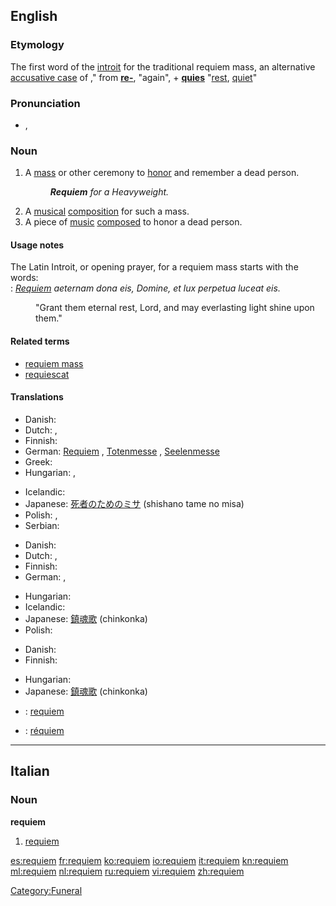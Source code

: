 {{was wotd|2009|August|29}}
==English==
{{wikipedia}}

===Etymology===
The first word of the [[introit]] for the traditional requiem mass, an alternative [[accusative case]] of {{etyl|la|en}} {{term|requies|requiēs|rest, repose|lang=la}}," from '''[[re-]]''', "again", + '''[[quies]]''' "[[rest]], [[quiet]]"

===Pronunciation===
* {{a|UK|US}} {{IPA|/ˈrɛkwiˌɛm/|/ˈrɛkwi.əm/}}, {{SAMPA|/"rEkwi%Em/|/"rEkwi.@m/}}

===Noun===
{{en-noun}}

# A [[mass]] or other ceremony to [[honor]] and remember a dead person.
#: '''''Requiem''' for a Heavyweight.''
# A [[musical]] [[composition]] for such a mass.
# A piece of [[music]] [[composed]] to honor a dead person.  <!--specifically not religious mourners-->

====Usage notes====
The Latin Introit, or opening prayer, for a requiem mass starts with the words:<br>
: ''[[#Latin|Requiem]] aeternam dona eis, Domine, et lux perpetua luceat eis.''
: "Grant them eternal rest, Lord, and may everlasting light shine upon them."

====Related terms====
* [[requiem mass]]
* [[requiescat]]

====Translations====
{{trans-top|mass or other ceremony to honor and remember a dead person}}
* Danish: {{t+|da|rekviem|n}}
* Dutch: {{t+|nl|requiem}}, {{t+|nl|dodenmis}}
* Finnish: {{t-|fi|sielunmessu}}
* German: [[Requiem#German|Requiem]] {{n}}, [[Totenmesse]] {{f}}, [[Seelenmesse]] {{f}}
* Greek: {{t|el|μνημόσυνο|n|sc=Grek}}
* Hungarian: {{t-|hu|rekviem}}, {{t-|hu|gyászmise}}
{{trans-mid}}
* Icelandic: {{t-|is|sálumessa|f}}
* Japanese: [[死者のためのミサ]] (shishano tame no misa)
* Polish: {{t|pl|rekwiem}},  {{t|pl|msza za zmarłych}}
* Serbian: {{t|sr|opelo}}
{{trans-bottom}}

{{trans-top|musical composition composed for such a mass}}
* Danish: {{t+|da|rekviem|n}}
* Dutch: {{t+|nl|requiem}}, {{t+|nl|dodenmis}}
* Finnish: {{t-|fi|requiem}}
* German: {{t+|de|Requiem|n}}, {{t+|de|Totenmesse|f}}
{{trans-mid}}
* Hungarian: {{t-|hu|rekviem}}
* Icelandic: {{t-|is|sálumessa|f}}
* Japanese: [[鎮魂歌]] (chinkonka)
* Polish: {{t-|pl|requiem|n}}
{{trans-bottom}}

{{trans-top|piece of music composed to honor a dead person}}
* Danish: {{t+|da|rekviem|n}}
* Finnish: {{t-|fi|requiem}}
{{trans-mid}}
* Hungarian: {{t-|hu|rekviem}}
* Japanese: [[鎮魂歌]] (chinkonka)
{{trans-bottom}}

{{checktrans-top}}
* {{ttbc|Italian}}: [[requiem#Italian|requiem]]
* {{ttbc|Spanish}}: [[réquiem]]
{{trans-bottom}}

[[Category:Funeral]]

----

==Italian==

===Noun===
'''requiem'''  {{m}}

# [[requiem#English|requiem]]

[[es:requiem]]
[[fr:requiem]]
[[ko:requiem]]
[[io:requiem]]
[[it:requiem]]
[[kn:requiem]]
[[ml:requiem]]
[[nl:requiem]]
[[ru:requiem]]
[[vi:requiem]]
[[zh:requiem]]